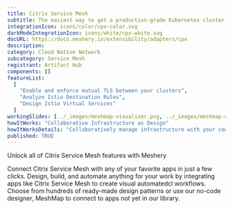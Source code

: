 ```yaml
---
title: Citrix Service Mesh
subtitle: The easiest way to get a production-grade Kubernetes cluster up and running
integrationIcon: icons/color/cpx-color.svg
darkModeIntegrationIcon: icons/white/cpx-white.svg
docURL: https://docs.meshery.io/extensibility/adapters/cpx
description:
category: Cloud Native Network
subcategory: Service Mesh
registrant: Artifact Hub
components: []
featureList:
  [
    "Enable and enforce mutual TLS between your clusters",
    "Analyze Istio Destination Rules",
    "Design Istio Virtual Services"
  ]
workingSlides: [../_images/meshmap-visualizer.png, ../_images/meshmap-designer.png]
howItWorks: "Collaborative Infrastructure as Design"
howItWorksDetails: "Collaboratively manage infrastructure with your coworkers synchronously sharing the same designs."
published: TRUE
---
```


<p>Unlock all of Citrix Service Mesh features with Meshery</p>
<p>
  Connect Citrix Service Mesh with any of your favorite apps in just a few clicks. Design, build,
  and automate anything for your work by integrating apps like Citrix Service Mesh to create visual
  automatedcl workflows. Choose from hundreds of ready-made design patterns or use our no-code
  designer, MeshMap to connect to apps not yet in our library.
</p>
